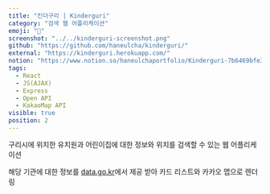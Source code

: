 ```yaml
---
title: "킨더구리 | Kinderguri"
category: "검색 웹 어플리케이션"
emoji: "👶"
screenshot: "../../kinderguri-screenshot.png"
github: "https://github.com/haneulcha/kinderguri/"
external: "https://kinderguri.herokuapp.com/"
notion: "https://www.notion.so/haneulchaportfolio/Kinderguri-7b6469bfe30b450e8a10687cf423943e"
tags:
  - React
  - JS(AJAX)
  - Express
  - Open API
  - KakaoMap API
visible: true
position: 2
---
```


구리시에 위치한 유치원과 어린이집에 대한 정보와 위치를 검색할 수 있는 웹 어플리케이션

해당 기관에 대한 정보를 <a href="https://www.data.go.kr/" target="_blank" rel="nofollow noopener noreferrer" aria-label="External Link">data.go.kr</a>에서 제공 받아 카드 리스트와 카카오 맵으로 렌더링
